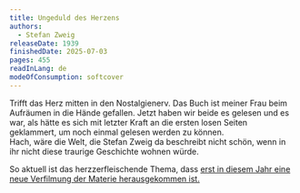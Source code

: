 ```yaml
---
title: Ungeduld des Herzens
authors:
  - Stefan Zweig
releaseDate: 1939
finishedDate: 2025-07-03
pages: 455
readInLang: de
modeOfConsumption: softcover
---
```


Trifft das Herz mitten in den Nostalgienerv. Das Buch ist meiner Frau beim Aufräumen in die Hände gefallen. Jetzt haben wir beide es gelesen und es war, als hätte es sich mit letzter Kraft an die ersten losen Seiten geklammert, um noch einmal gelesen werden zu können.<br />
Hach, wäre die Welt, die Stefan Zweig da beschreibt nicht schön, wenn in ihr nicht diese traurige Geschichte wohnen würde. 

So aktuell ist das herzzerfleischende Thema, dass [erst in diesem Jahr eine neue Verfilmung der Materie herausgekommen ist.](https://de.wikipedia.org/wiki/Ungeduld_des_Herzens_(2025))

